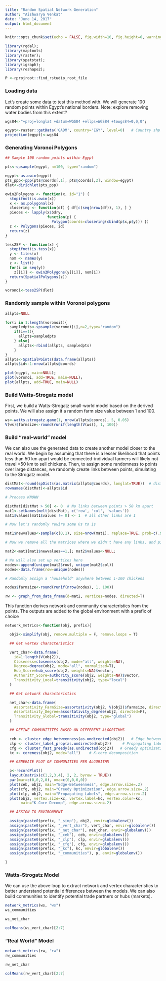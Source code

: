 ```yaml
---
title: "Random Spatial Network Generation"
author: "Aishwarya Venkat"
date: "June 14, 2017"
output: html_document
---
```


```r

knitr::opts_chunk$set(echo = FALSE, fig.width=10, fig.height=6, warning = FALSE)

library(rgdal);
library(maptools)
library(raster);
library(spatstat);
library(igraph);
library(reshape2);

P <-rprojroot::find_rstudio_root_file

```

### Loading data

Let's create some data to test this method with. We will generate 100 random points within Egypt's national borders. 
Note: explore removing water bodies from this extent?

```r

wgs84<-"+proj=longlat +datum=WGS84 +ellps=WGS84 +towgs84=0,0,0";

egypt<-raster::getData('GADM', country='EGY', level=0)   # Country shp
projection(egypt)<-wgs84

```

### Generating Voronoi Polygons

```r

## Sample 100 random points within Egypt

pts<-spsample(egypt, n=100, type="random")

egypt<-as.owin(egypt)
pts_ppp<-ppp(pts@coords[,1], pts@coords[,2], window=egypt)
dlet<-dirichlet(pts_ppp)

owin2Polygons <- function(x, id="1") {
  stopifnot(is.owin(x))
  x <- as.polygonal(x)
  closering <- function(df) { df[c(seq(nrow(df)), 1), ] }
  pieces <- lapply(x$bdry,
                   function(p) {
                     Polygon(coords=closering(cbind(p$x,p$y))) })
  z <- Polygons(pieces, id)
  return(z)
}

tess2SP <- function(x) {
  stopifnot(is.tess(x))
  y <- tiles(x)
  nom <- names(y)
  z <- list()
  for(i in seq(y))
    z[[i]] <- owin2Polygons(y[[i]], nom[i])
  return(SpatialPolygons(z))
}

voronoi<-tess2SP(dlet)

```

### Randomly sample within Voronoi polygons

```r

allpts=NULL

for(i in 1:length(voronoi)){
  sampledpts<-spsample(voronoi[i],n=2,type="random")
    if(i==1){
      allpts=sampledpts
    } else{
      allpts<-rbind(allpts, sampledpts)
    }
}
allpts<-SpatialPoints(data.frame(allpts))
allpts$id<-1:nrow(allpts@coords)

plot(egypt, main=NULL); 
plot(voronoi, add=TRUE, main=NULL);
plot(allpts, add=TRUE, main=NULL)
```

### Build Watts-Strogatz model

First, we build a Watts-Strogatz small-world model based on the derived points. We will also assign it a random farm size value between 1 and 100.

```r

ws<-watts.strogatz.game(1, nrow(allpts@coords), 5, 0.05)
V(ws)$farmsize<-round(runif(length(V(ws)), 1, 100))

```

### Build "real-world" model

We can also use the generated data to create another model closer to the real world. We begin by assuming that there is a lesser likelihood that points less than 50 km apart would be connected--individual farmers will likely not travel >50 km to sell chickens. Then, to assign some randomness to points over large distances, we randomly create links between points, simulating to the Strogatz model.

```r

distMat<-round(spDists(as.matrix(allpts@coords), longlat=TRUE))  # dist in km
rownames(distMat)<-allpts$id

# Process KNOWN

distMat[distMat > 50] <- 0  # No links between points > 50 km apart
mat1<-setNames(melt(distMat), c('row', 'col', 'values'))
mat1$values[mat1$values != 0] <- 1  # all other links are 1

# Now let's randomly rewire some 0s to 1s

mat1$newvalues<-sample(c(0,1), size=nrow(mat1), replace=TRUE, prob=c(.99, 0.01))

# Now we remove all the matrices where we didn't have any links, and pick out only # the connected network

mat2<-mat1[mat1$newvalues==1,]; mat2$values<-NULL;

# We will also set up vertices here
nodes<-append(unique(mat2$row), unique(mat2$col))
nodes<-data.frame(row=unique(nodes))

# Randomly assign a "household" anywhere between 1-100 chickens

nodes$farmsize<-round(runif(nrow(nodes), 1, 100))

rw <- graph_from_data_frame(d=mat2, vertices=nodes, directed=T)

```

This function derives network and community characteristics from the points. The outputs are added to the global environment with a prefix of choice

```r

network_metrics<-function(obj, prefix){

  obj2<-simplify(obj, remove.multiple = F, remove.loops = T)

  ## Get vertex characteristics

  vert_char<-data.frame(
    id=1:length(V(obj2)),
    Closeness=closeness(obj2, mode="all", weights=NA),
    Degree=degree(obj2, mode="all", normalized=T),
    Hub_Score=hub_score(obj2, weights=NA)$vector,
    AuthoritY_Score=authority_score(obj2, weights=NA)$vector,
    Transitivity_Local=transitivity(obj2, type="local")
  )

  ## Get network characteristics

  net_char<-data.frame(
    Assortativity_FarmSize=assortativity(obj2, V(obj2)$farmsize, directed=F),
    Assortativity_Degree=assortativity_degree(obj2, directed=F),
    Transitivity_Global=transitivity(obj2, type="global")
  )

  ## DEFINE COMMUNITITES BASED ON DIFFERENT ALGORITHMS

  ceb <- cluster_edge_betweenness(as.undirected(obj2))   # Edge betweenness (Newman-Girvan)
  clp <- cluster_label_prop(as.undirected(obj2))     # Propagating labels
  cfg <- cluster_fast_greedy(as.undirected(obj2))   # Greedy optimization of modularity
  kc <- coreness(obj2, mode="all")    # K-core decomposition

  ## GENERATE PLOT OF COMMUNITIES PER ALGORITHM

  p<-recordPlot()
  layout(matrix(c(1,2,3,4), 2, 2, byrow = TRUE))
  par(mar=c(0,0,2,0), oma=c(0,0,0,0))
  plot(ceb, obj2, main="Edge-Betweenness", edge.arrow.size=.2)
  plot(cfg, obj2, main="Greedy Optimization", edge.arrow.size=.2)
  plot(clp, obj2, main="Propagating Labels", edge.arrow.size=.2)
  plot(obj2, vertex.size=kc, vertex.label=kc, vertex.color=kc,
       main="K-Core Decomp", edge.arrow.size=.2)

  ## ASSIGN TO ENVIRONMENT

  assign(paste0(prefix, "_simp"), obj2, envir=globalenv())
  assign(paste0(prefix, "_vert_char"), vert_char, envir=globalenv())
  assign(paste0(prefix, "_net_char"), net_char, envir=globalenv())
  assign(paste0(prefix, "_ceb"), ceb, envir=globalenv())
  assign(paste0(prefix, "_clp"), clp, envir=globalenv())
  assign(paste0(prefix, "_cfg"), cfg, envir=globalenv())
  assign(paste0(prefix, "_kc"), kc, envir=globalenv())
  assign(paste0(prefix, "_communities"), p, envir=globalenv())

}

```

### Watts-Strogatz Model

We can use the above loop to extract network and vertex characteristics to better understand potential differences between the models. We can also build communities to identify potential trade partners or hubs (markets).

```r

network_metrics(ws, "ws")
ws_communities

ws_net_char

colMeans(ws_vert_char)[2:7]

```

### "Real World" Model

```r

network_metrics(rw, "rw")
rw_communities

rw_net_char

colMeans(rw_vert_char)[2:7]

```

